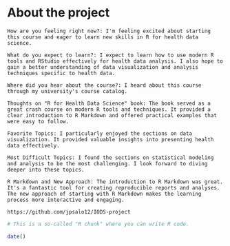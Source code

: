 
# About the project



    How are you feeling right now?: I'm feeling excited about starting this course and eager to learn new skills in R for health data science.

    What do you expect to learn?: I expect to learn how to use modern R tools and RStudio effectively for health data analysis. I also hope to gain a better understanding of data visualization and analysis techniques specific to health data.

    Where did you hear about the course?: I heard about this course through my university's course catalog.

    Thoughts on "R for Health Data Science" book: The book served as a great crash course on modern R tools and techniques. It provided a clear introduction to R Markdown and offered practical examples that were easy to follow.

    Favorite Topics: I particularly enjoyed the sections on data visualization. It provided valuable insights into presenting health data effectively.

    Most Difficult Topics: I found the sections on statistical modeling and analysis to be the most challenging. I look forward to diving deeper into these topics.

    R Markdown and New Approach: The introduction to R Markdown was great. It's a fantastic tool for creating reproducible reports and analyses. The new approach of starting with R Markdown makes the learning process more interactive and engaging.
    
    https://github.com/jpsalo12/IODS-project

```r
# This is a so-called "R chunk" where you can write R code.

date()

```

